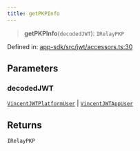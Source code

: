 ```yaml
---
title: getPKPInfo
---
```


> **getPKPInfo**(`decodedJWT`): `IRelayPKP`

Defined in: [app-sdk/src/jwt/accessors.ts:30](https://github.com/LIT-Protocol/Vincent/blob/5462864f5b471985671134e594d93faefcbfeb7e/packages/libs/app-sdk/src/jwt/accessors.ts#L30)

## Parameters

### decodedJWT

[`VincentJWTPlatformUser`](/api-reference/app-sdk/jwt/interfaces/VincentJWTPlatformUser) | [`VincentJWTAppUser`](/api-reference/app-sdk/jwt/interfaces/VincentJWTAppUser)

## Returns

`IRelayPKP`
